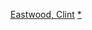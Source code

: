 {{Navbox
|name = 克林特·伊斯特伍德
|title = [[克林·伊斯威特|-{zh-hans:克林特·伊斯特伍德;zh-hk:奇連·伊士活;zh-tw:克林·伊斯威特;}-]]執導電影
|state = {{{state|autocollapse}}}
|bodyclass = hlist

|group1 = 1970年代
|list1 = 
* 《{{link-en|迷霧追魂|Play Misty for Me|-{zh-tw:迷霧追魂;zh-hk:飛來艷福閻王貼;zh-cn:迷雾追魂;}-}}》（1971）
* 《{{link-en|荒野浪子|High Plains Drifter|-{zh-hans:荒野浪子;zh-tw:荒野浪子;zh-hk:獨行俠紅屋殲霸;}-}}》（1973）
* 《{{link-en|春花秋月未了情|Breezy}}》（1973）
* 《[[勇闖雷霆峰|-{zh-tw:勇闖雷霆峰;zh-hk:勇闖奪命峰;zh-cn:勇闯雷霆峰;}-]]》（1975）
* 《{{link-en|西部執法者|The Outlaw Josey Wales|-{zh-hans:西部执法者;zh-tw:西部執法者;zh-hk:獨行俠大復仇}-}}》（1976）
* 《{{link-en|魔鬼補頭|The Gauntlet (film)|-{zh-tw:魔鬼補頭;zh-hk:辣手神探勇闖天羅地網;zh-cn:铁手套;}-}}》（1977）

|group2 = 1980年代
|list2 = 
* 《{{link-en|硬漢比利|Bronco Billy}}》（1980）
* 《[[火狐狸 (電影)|-{zh-tw:火狐狸;zh-hk:火狐;zh-cn:火狐;}-]]》（1982）
* 《{{link-en|天涯父子情|Honkytonk Man|-{zh-hans:天涯父子情;zh-tw:天涯父子情;zh-hk:天涯赤子心;}-}}》（1982）
* 《[[撥雲見日|-{zh-hans:拨云见日;zh-hk:辣手神探勇勁沖天;zh-tw:撥雲見日;}-]]》（1983）
* 《{{link-en|蒼白騎士|Pale Rider}}》（1985）
* 《[[魔鬼士官長|-{zh-tw:魔鬼士官長;zh-hk:戰火雲霄;zh-cn:战火云霄;}-]]》（1986）
* 《{{link-en|菜鳥帕克|Bird (film)|-{zh-tw:菜鳥帕克;zh-hk:天梟;zh-cn:火鸟重生;}-}}》（1988）

|group3 = 1990年代
|list3 = 
* 《{{link-en|黑心獵人|White Hunter Black Heart}}》（1990）
* 《{{link-en|菜鳥霹靂膽|The Rookie (1990 film)|-{zh-tw:菜鳥霹靂膽;zh-hk:暴風幹探;zh-cn:暴风干探;}-}}》（1990）
* 《[[殺無赦|-{zh-hans:杀无赦;zh-hk:豪情蓋天;zh-tw:殺無赦;}-]]》（1992）
* 《[[完美的世界]]》（1993）
* 《[[廊桥遗梦|-{zh-hans:廊桥遗梦;zh-hk:麥迪遜之橋;zh-tw:麥迪遜之橋;}-]]》（1995）
* 《{{link-en|一觸即發 (電影)|Absolute Power (film)|-{zh-tw:一觸即發;zh-hk:一級滅口;zh-cn:绝对权力;}-}}》（1997）
* 《{{link-en|熱天午夜之慾望地帶|Midnight in the Garden of Good and Evil (film)|-{zh-cn:善恶花园之午夜; zh-tw:熱天午夜之慾望地帶; zh-hk:情迷殺人夜;}-}}》（1997）
* 《{{link-en|迫切的任務|True Crime (1999 film)|-{zh-tw:迫切的任務;zh-hk:真相實錄;zh-cn:迫切的任务;}-}}》（1999）

|group4 = 2000年代
|list4 = 
* 《[[太空牛仔|-{zh:太空牛仔;zh-hans:太空牛仔;zh-hant:太空牛仔;zh-hk:征空救星;zh-mo:征空救星;zh-tw:太空大哥大;}-]]》（2000）
* 《{{link-en|血型拼圖|Blood Work (film)|-{zh-hans:血型拼圖;zh-tw:血型拼圖;zh-hk:血懸拼圖;}-}}》（2002）
* 《[[神秘河流|-{zh:神秘河流;zh-hans:神秘河流;zh-hant:神秘河流;zh-hk:懸河殺機;zh-mo:懸河殺機;zh-tw:神秘河流;}-]]》（2003）
* 《[[登峰造擊|-{zh:百萬美元寶貝;zh-hans:百万美元宝贝;zh-hant:百萬美元寶貝;zh-cn:百万宝贝;zh-hk:擊情;zh-mo:擊情;zh-sg:百万美元宝贝;zh-tw:登峰造擊;}-]]》（2004）
* 《[[父辈的旗帜 (电影)|-{zh-cn:父辈的旗帜; zh-tw:硫磺島的英雄們; zh-hk:戰火旗蹟;}-]]》（2006）
* 《[[來自硫磺島的信|-{zh:來自硫磺島的信;zh-hans:来自硫磺岛的信;zh-hant:來自硫磺島的信;zh-hk:硫磺島戰書;zh-mo:硫磺島戰書;zh-tw:來自硫磺島的信;}-]]》（2006）
* 《[[陌生的孩子|-{zh-hans:换子疑云;zh-hant:陌生的孩子;zh-tw:陌生的孩子;zh-hk:換命謊言;zh-mo:換命謊言;}-]]》（2008）
* 《[[驅·逐|-{zh-hans:老爷车;zh-hk:驅·逐;zh-tw:經典老爺車;}-]]》（2008）
* 《[[打不倒的勇者|-{zh-hans:成事在人;zh-hk:不敗雄心;zh-tw:打不倒的勇者;}-]]》（2009）

|group5 = 2010年代
|list5 = 
* 《[[通靈感應]]》（2010）
* 《[[胡佛传]]》（2011）
* 《[[澤西男孩 (電影)|泽西男孩]]》（2014）
* 《[[美國狙擊手 (電影)|美國狙擊手]]》（2014）
* 《[[薩利機長：哈德遜奇蹟]]》（2016）
* 《[[15:17 巴黎列車]]》（2018）
* 《[[賭命運轉手]]》（2018）
* 《[[李察朱威爾事件]]》（2019）
* 《[[哭泣的男人]]》（2021）

}}<noinclude>
{{collapsible option}}
[[Category:美國電影導演模板|Eastwood, Clint]]
[[Category:克林·伊斯威特電影|*]]
</noinclude>